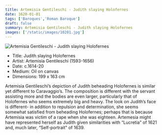 ```yaml
---
title: Artemisia Gentileschi - Judith slaying Holofernes
date: 1620-01-01
tags: ['Baroques','Roman Baroque']
draft: false
summary: Artemisia Gentileschi - Judith slaying Holofernes
images: ['/static/images/10281.jpg']
---
```


![Artemisia Gentileschi - Judith slaying Holofernes](/static/images/10281.jpg)

* Title: Judith slaying Holofernes
* Artist: Artemisia Gentileschi (1593-1656)
* Date: c.1614-20
* Medium: Oil on canvas
* Dimensions: 199 x 163 cm

Artemisia Gentileschi’s depiction of Judith beheading Holofernes is similar yet different to Caravaggio’s. The composition is different with the servant assisting more and the bodies are even larger, particularly that of Holofernes who seems extremely big and heavy. The look on Judith’s face is different- in addition to repulsion and determination, she seems somewhat satisfied from beheading Holofernes; perhaps that is because Artemisia was victim of a rape when she was eighteen. Artemesia might have represented herself as Judith given similarities with “Lucretia” of 1621 and, much later, “Self-portrait" of 1639.
